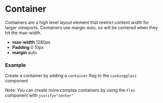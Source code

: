 
<Meta title="Utilities/Container" />

# Container

Containers are a high level layout element that restrict content width for larger viewports.
Containers use margin auto, so will be centered when they hit the max-width.

-   **max-width** 1280px
-   **Padding** 0 10px
-   **margin** auto

### Example

Create a container by adding a `container` flag to the `Lookingglass` component

<Canvas>
    <Story story={stories.Container} name="Container" />
</Canvas>

Note: You can create more complex containers by using the `Flex` component with `justify="center"`
